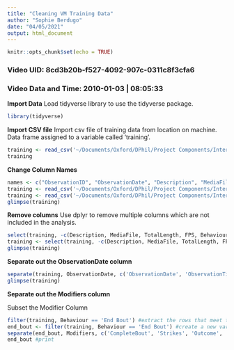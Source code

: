 ```yaml
---
title: "Cleaning VM Training Data"
author: "Sophie Berdugo"
date: "04/05/2021"
output: html_document
---
```


```r
knitr::opts_chunk$set(echo = TRUE)
```

### Video UID: 8cd3b20b-f527-4092-907c-0311c8f3cfa6
### Video Data and Time: 2010-01-03 | 08:05:33

**Import Data**
Load tidyverse library to use the tidyverse package.

```r
library(tidyverse)
```

**Import CSV file**
Import csv file of training data from location on machine. Data frame assigned to a variable called 'training'.

``` r
training <- read_csv('~/Documents/Oxford/DPhil/Project Components/Inter-Coder Reliability/Data/Victoire Martignac/Training Data/VM_training_data_updated.csv')
training
```
**Change Column Names**

``` r
names <- c("ObservationID", "ObservationDate", "Description", "MediaFile", "TotalLength", "FPS", "Subject", "Behaviour", "BehaviouralCategory", "Modifiers", "BehaviourType", "Start", "Stop", "Duration", "CommentStart", "CommentStop") #Create the vector of names
training <- read_csv('~/Documents/Oxford/DPhil/Project Components/Inter-Coder Reliability/Data/Victoire Martignac/Training Data/VM_training_data_updated.csv', col_names = names) #Add the vector 'names' to the tibble and reimport the csv file with the col_names changed
training <- read_csv('~/Documents/Oxford/DPhil/Project Components/Inter-Coder Reliability/Data/Victoire Martignac/Training Data/VM_training_data_updated.csv', col_names = names, skip = 1) #Remove the original column names by using the skip function
glimpse(training)
```

**Remove columns**
Use dplyr to remove multiple columns which are not included in the analysis.

``` r
select(training, -c(Description, MediaFile, TotalLength, FPS, BehaviouralCategory, BehaviourType, CommentStart, CommentStop))
training <- select(training, -c(Description, MediaFile, TotalLength, FPS, BehaviouralCategory, BehaviourType, CommentStart, CommentStop))
glimpse(training)
```

**Separate out the ObservationDate column**

```r
separate(training, ObservationDate, c('ObservationDate', 'ObservationTime'), 11) #separate the ObservationDate column into two new columns, separating the data at position 11
glimpse(training)
```

**Separate out the Modifiers column**

Subset the Modifier Column

```r
filter(training, Behaviour == 'End Bout') #extract the rows that meet the logical criteria of being exactly equal to 'End Bout'
end_bout <- filter(training, Behaviour == 'End Bout') #create a new variable for this subset of End Bout data
separate(end_bout, Modifiers, c('CompleteBout', 'Strikes', 'Outcome', 'Learner', 'MaternalModel', 'LearnerName', 'ModelTolerance', 'ModelIntolerance')) #separate the Modifiers column in this end_bout data into new columns, separating the data at the place that R finds a non-alpha numerica character
end_bout #print 
```
